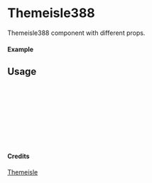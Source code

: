 
<Meta of={Themeisle388} title="Themeisle/Themeisle388" />

# Themeisle388

Themeisle388 component with different props.

#### Example

<Canvas of={Themeisle388.Primary} />

## Usage

```ts
import { Themeisle388 } from "yadl-ui";

const Example = () => {
  return (
      <Themeisle388 />
  );
};

export default Example;
```

#### Credits
[Themeisle](https://themeisle.com/illustrations/)

